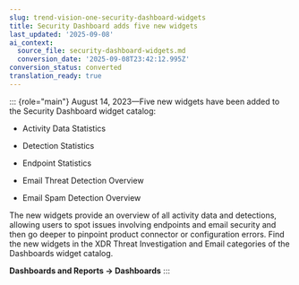 ```yaml
---
slug: trend-vision-one-security-dashboard-widgets
title: Security Dashboard adds five new widgets
last_updated: '2025-09-08'
ai_context:
  source_file: security-dashboard-widgets.md
  conversion_date: '2025-09-08T23:42:12.995Z'
conversion_status: converted
translation_ready: true
---
```


::: {role="main"}
August 14, 2023—Five new widgets have been added to the Security Dashboard widget catalog:

- Activity Data Statistics

- Detection Statistics

- Endpoint Statistics

- Email Threat Detection Overview

- Email Spam Detection Overview

The new widgets provide an overview of all activity data and detections, allowing users to spot issues involving endpoints and email security and then go deeper to pinpoint product connector or configuration errors. Find the new widgets in the XDR Threat Investigation and Email categories of the Dashboards widget catalog.

**Dashboards and Reports → Dashboards**
:::
